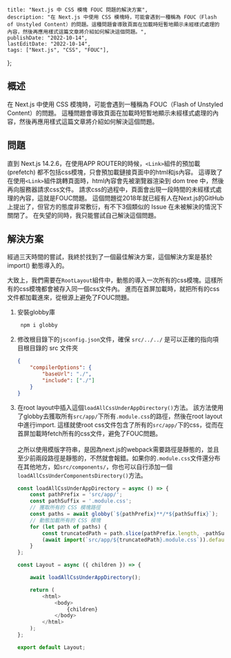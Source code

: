     title: "Next.js 中 CSS 模塊 FOUC 問題的解決方案",
    description: "在 Next.js 中使用 CSS 模塊時，可能會遇到一種稱為 FOUC（Flash of Unstyled Content）的問題。這種問題會導致頁面在加載時短暫地顯示未經樣式處理的內容，然後再應用樣式這篇文章將介紹如何解決這個問題。",
    publishDate: "2022-10-14",
    lastEditDate: "2022-10-14",
    tags: ["Next.js", "CSS", "FOUC"],
};

## 概述

在 Next.js 中使用 CSS 模塊時，可能會遇到一種稱為 FOUC（Flash of Unstyled Content）的問題。
這種問題會導致頁面在加載時短暫地顯示未經樣式處理的內容，然後再應用樣式這篇文章將介紹如何解決這個問題。

## 問題

直到 Next.js 14.2.6，在使用APP ROUTER的時候，`<Link>`組件的預加載 (prefetch) 都不包括css模塊，只會預加載鏈接頁面中的html和js內容。
這導致了在使用`<Link>`組件跳轉頁面時，html內容會先被瀏覽器渲染到 dom tree 中，然後再向服務器請求css文件。
請求css的過程中，頁面會出現一段時間的未經樣式處理的內容，這就是FOUC問題。
這個問題從2018年就已經有人在Next.js的GitHub上提出了，但官方的態度非常敷衍，有不下3個類似的 Issue 在未被解決的情況下關閉了。
在失望的同時，我只能嘗試自己解決這個問題。

## 解決方案

經過三天時間的嘗試，我終於找到了一個最佳解決方案，這個解決方案是基於 import() 動態導入的。

大致上，我們需要在`RootLayout`組件中，動態的導入一次所有的css模塊。這樣所有的css模塊都會被存入同一個css文件內。
進而在首屏加載時，就把所有的css文件都加載進來，從根源上避免了FOUC問題。

1. 安裝globby庫
    ```bash
     npm i globby
    ```

2. 修改根目錄下的`jsconfig.json`文件，確保 `src/../../` 是可以正確的指向項目根目錄的 src 文件夾
     ```json
     {
         "compilerOptions": {
             "baseUrl": "./",
             "include": ["./"]
         }
     }
    ```

3. 在root layout中插入這個`loadAllCssUnderAppDirectory()`方法。
該方法使用了globby去獲取所有`src/app/`下所有`.module.css`的路徑，然後在root layout中進行import.
這樣就使root css文件包含了所有的`src/app/`下的css，從而在首屏加載時fetch所有的css文件，避免了FOUC問題。
\
\
之所以使用模版字符串，是因為next.js的webpack需要路徑是靜態的，並且至少前兩段路徑是靜態的，不然就會報錯。如果你的`.module.css`文件還分布在其他地方，如`src/components/`，你也可以自行添加一個`loadAllCssUnderComponentsDirectory()`方法。
     ```javascript
     const loadAllCssUnderAppDirectory = async () => {
         const pathPrefix = 'src/app/';
         const pathSuffix = '.module.css';
         // 獲取所有的 CSS 模塊路徑
         const paths = await globby(`${pathPrefix}**/*${pathSuffix}`);
         // 動態加載所有的 CSS 模塊
         for (let path of paths) {
             const truncatedPath = path.slice(pathPrefix.length, -pathSuffix.length);
             (await import(`src/app/${truncatedPath}.module.css`)).default;
         }
     };

     const Layout = async ({ children }) => {

         await loadAllCssUnderAppDirectory();

         return (
             <html>
                 <body>
                     {children}
                 </body>
             </html>
         );
     };

     export default Layout;
    ```